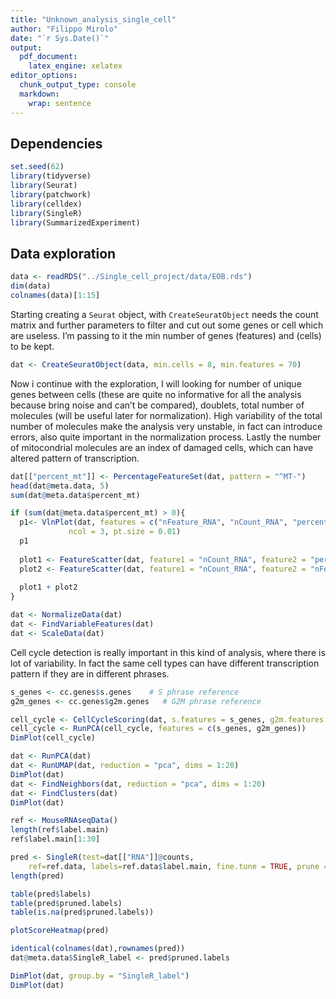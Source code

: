 ```yaml
---
title: "Unknown_analysis_single_cell"
author: "Filippo Mirolo"
date: "`r Sys.Date()`"
output:
  pdf_document:
    latex_engine: xelatex
editor_options: 
  chunk_output_type: console
  markdown: 
    wrap: sentence
---
```

## Dependencies

```r
set.seed(62)
library(tidyverse)
library(Seurat)
library(patchwork)
library(celldex)
library(SingleR)
library(SummarizedExperiment)
```

## Data exploration

```r
data <- readRDS("../Single_cell_project/data/EOB.rds")
dim(data)
colnames(data)[1:15]
```
  Starting creating a `Seurat` object, with `CreateSeuratObject` needs the count matrix and
further parameters to filter and cut out some genes or cell which are useless. I'm passing to it
the min number of genes (features) and (cells) to be kept.
```r
dat <- CreateSeuratObject(data, min.cells = 8, min.features = 70)
```
  Now i continue with the exploration, I will looking for number of unique genes between cells 
(these are quite no informative for all the analysis because bring noise and can't be compared), 
doublets, total number of molecules (will be useful later for normalization). High variability of 
the total number of molecules make the analysis very unstable, in fact can introduce errors, also 
quite important in the normalization process. Lastly the number of mitocondrial molecules are an 
index of damaged cells, which can have altered pattern of transcription.
```r
dat[["percent_mt"]] <- PercentageFeatureSet(dat, pattern = "^MT-")
head(dat@meta.data, 5)
sum(dat@meta.data$percent_mt)
```

```r
if (sum(dat@meta.data$percent_mt) > 0){
  p1<- VlnPlot(dat, features = c("nFeature_RNA", "nCount_RNA", "percent_mt"),
             ncol = 3, pt.size = 0.01)
  p1
  
  plot1 <- FeatureScatter(dat, feature1 = "nCount_RNA", feature2 = "percent_mt")
  plot2 <- FeatureScatter(dat, feature1 = "nCount_RNA", feature2 = "nFeature_RNA")
  
  plot1 + plot2
}
```

```r
dat <- NormalizeData(dat)
dat <- FindVariableFeatures(dat)
dat <- ScaleData(dat)
```
  Cell cycle detection is really important in this kind of analysis, where there is lot of 
variability. In fact the same cell types can have different transcription pattern if they are in different phrases.
```r
s_genes <- cc.genes$s.genes    # S phrase reference
g2m_genes <- cc.genes$g2m.genes   # G2M phrase reference

cell_cycle <- CellCycleScoring(dat, s.features = s_genes, g2m.features = g2m_genes, set.ident = F)
cell_cycle <- RunPCA(cell_cycle, features = c(s_genes, g2m_genes))
DimPlot(cell_cycle)
```

```r
dat <- RunPCA(dat)
dat <- RunUMAP(dat, reduction = "pca", dims = 1:20)
DimPlot(dat)
dat <- FindNeighbors(dat, reduction = "pca", dims = 1:20)
dat <- FindClusters(dat)
DimPlot(dat)
```

```r
ref <- MouseRNAseqData()
length(ref$label.main)
ref$label.main[1:30]
```

```r

pred <- SingleR(test=dat[["RNA"]]@counts, 
    ref=ref.data, labels=ref.data$label.main, fine.tune = TRUE, prune = TRUE)
length(pred)
```

```r
table(pred$labels)
table(pred$pruned.labels)
table(is.na(pred$pruned.labels))
```

```r
plotScoreHeatmap(pred)
```

```r
identical(colnames(dat),rownames(pred))
dat@meta.data$SingleR_label <- pred$pruned.labels

DimPlot(dat, group.by = "SingleR_label")
DimPlot(dat)
```
